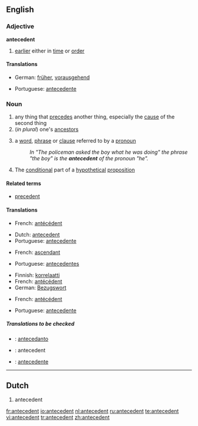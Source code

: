 ==English==

===Adjective===
'''antecedent'''

# [[earlier]] either in [[time]] or [[order]]

====Translations====
{{top}}
*German: [[früher]], [[vorausgehend]]
{{mid}}
*Portuguese: [[antecedente]]
{{bottom}}

===Noun===
{{en-noun}}

# any thing that [[precede]]s another thing, especially the [[cause]] of the second thing
# (''in plural'') one's [[ancestor]]s
# {{grammar}} a [[word]], [[phrase]] or [[clause]] referred to by a [[pronoun]]
#: ''In "The policeman asked the boy what he was doing" the phrase "the boy" is the '''antecedent''' of the pronoun "he".''
# {{logic}} The [[conditional]] part of a [[hypothetical]] [[proposition]]
{{wikipedia}}

====Related terms====
* [[precedent]]

====Translations====
{{trans-top|any thing that precedes another thing}}
*French: [[antécédent]] {{m}}
{{trans-mid}}
*Dutch: [[antecedent]] {{n}}
*Portuguese: [[antecedente]] {{m}}
{{trans-bottom}}

{{trans-top|one's ancestors}}
*French: [[ascendant]] {{m}}
{{trans-mid}}
*Portuguese: [[antecedentes]] {{m}} {{p}}
{{trans-bottom}}

{{trans-top|a word, phrase or clause referred to by a pronoun}}
*Finnish: [[korrelaatti]]
*French: [[antécédent]] {{m}}
*German: [[Bezugswort]] {{n}}
{{trans-mid}}
{{trans-bottom}}

{{trans-top|conditional part of a hypothetical proposition}}
*French: [[antécédent]] {{m}}
{{trans-mid}}
*Portuguese: [[antecedente]] {{m}}
{{trans-bottom}}

=====Translations to be checked=====
{{checktrans}}
*{{ttbc|Ido}} : [[antecedanto]]
*{{ttbc|Latin}}: antecedent
*{{ttbc|Spanish}}: [[antecedente]]

----

==Dutch==
# antecedent

[[fr:antecedent]]
[[io:antecedent]]
[[nl:antecedent]]
[[ru:antecedent]]
[[te:antecedent]]
[[vi:antecedent]]
[[tr:antecedent]]
[[zh:antecedent]]